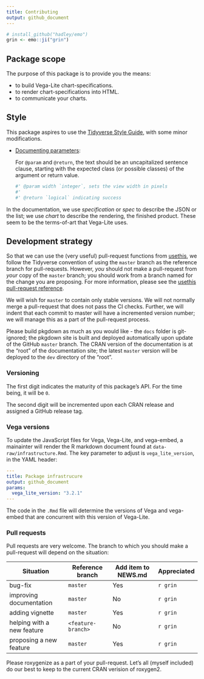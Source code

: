 ```yaml
---
title: Contributing
output: github_document
---
```


```r
# install_github("hadley/emo")
grin <- emo::ji("grin")
```

## Package scope

The purpose of this package is to provide you the means:

- to build Vega-Lite chart-specifications.
- to render chart-specifications into HTML.
- to communicate your charts.

## Style

This package aspires to use the [Tidyverse Style Guide](http://style.tidyverse.org), with some minor modifications.

- [Documenting parameters](http://style.tidyverse.org/code-documentation.html#documenting-parameters):

   For `@param` and `@return`, the text should be an uncapitalized sentence clause, starting with the expected class (or possible classes) of the argument or return value.

   ```r
   #' @param width `integer`, sets the view width in pixels
   #'
   #' @return `logical` indicating success
   ```

In the documentation, we use *specification* or *spec* to describe the JSON or the list; we use *chart* to describe the rendering, the finished product. These seem to be the terms-of-art that Vega-Lite uses.

## Development strategy

So that we can use the (very useful) pull-request functions from [usethis](https://usethis.r-lib.org/), we follow the Tidyverse convention of using the `master` branch as the reference branch for pull-requests. However, *you* should not make a pull-request from *your* copy of the `master` branch; you should work from a branch named for the change you are proposing. For more information, please see the [usethis pull-request reference](https://usethis.r-lib.org/reference/pr_init.html).

We will wish for `master` to contain only stable versions. We will not normally merge a pull-request that does not pass the CI checks. Further, we will indent that each commit to master will have a incremented version number; we will manage this as a part of the pull-request process.

Please build pkgdown as much as you would like - the `docs` folder is git-ignored; the pkgdown site is built and deployed automatically upon update of the GitHub `master` branch. The CRAN version of the documentation is at the "root" of the documentation site; the latest `master` version will be deployed to the `dev` directory of the "root".

### Versioning

The first digit indicates the maturity of this package's API. For the time being, it will be `0`.

The second digit will be incremented upon each CRAN release and assigned a GitHub release tag.

### Vega versions 

To update the JavaScript files for Vega, Vega-Lite, and vega-embed, a mainainter will render the R markdown document found at `data-raw/infrastructure.Rmd`. The key parameter to adjust is `vega_lite_version`, in the YAML header:

```yaml
---
title: Package infrastrucure
output: github_document
params:
  vega_lite_version: "3.2.1"
---
```

The code in the `.Rmd` file will determine the versions of Vega and vega-embed that are concurrent with this version of Vega-Lite.

### Pull requests

Pull requests are very welcome. The branch to which you should make a pull-request will depend on the situation:

Situation                  | Reference branch     | Add item to NEWS.md   | Appreciated
-------------------------- | -------------------- | --------------------- | -----------
bug-fix                    | `master`             | Yes                   | `r grin`
improving documentation    | `master`             | No                    | `r grin`
adding vignette            | `master`             | Yes                   | `r grin`
helping with a new feature | `<feature-branch>`   | No                    | `r grin`
proposing a new feature    | `master`             | Yes                   | `r grin`

Please roxygenize as a part of your pull-request. Let's all (myself included) do our best to keep to the current CRAN verision of roxygen2.



